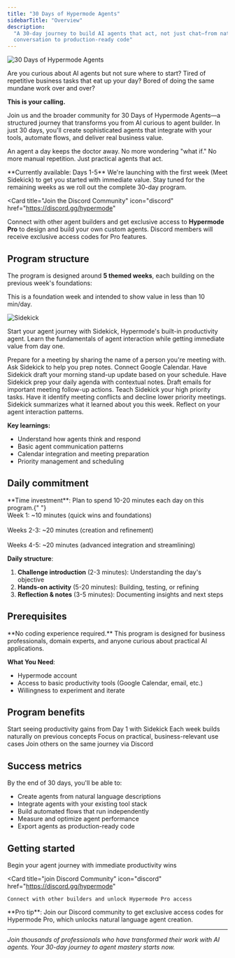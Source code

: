 ```yaml
---
title: "30 Days of Hypermode Agents"
sidebarTitle: "Overview"
description:
  "A 30-day journey to build AI agents that act, not just chat—from natural
  conversation to production-ready code"
---
```


![30 Days of Hypermode Agents](/images/agents/30-days-of-agents/thirty_days_splash.png)

Are you curious about AI agents but not sure where to start? Tired of repetitive
business tasks that eat up your day? Bored of doing the same mundane work over
and over?

**This is your calling.**

Join us and the broader community for 30 Days of Hypermode Agents—a structured
journey that transforms you from AI curious to agent builder. In just 30 days,
you'll create sophisticated agents that integrate with your tools, automate
flows, and deliver real business value.

An agent a day keeps the doctor away. No more wondering "what if." No more
manual repetition. Just practical agents that act.

<Note>
  **Currently available: Days 1-5** We're launching with the first week (Meet
  Sidekick) to get you started with immediate value. Stay tuned for the
  remaining weeks as we roll out the complete 30-day program.
</Note>

<Card
  title="Join the Discord Community"
  icon="discord"
  href="https://discord.gg/hypermode"
>
  Connect with other agent builders and get exclusive access to **Hypermode
  Pro** to design and build your own custom agents. Discord members will receive
  exclusive access codes for Pro features.
</Card>

## Program structure

The program is designed around **5 themed weeks**, each building on the previous
week's foundations:

<Steps>

<Step title="Week 1: Meet Sidekick (available now)">

This is a foundation week and intended to show value in less than 10 min/day.

![Sidekick](/images/agents/30-days-of-agents/sidekick-about.png)

Start your agent journey with Sidekick, Hypermode's built-in productivity agent.
Learn the fundamentals of agent interaction while getting immediate value from
day one.

<CardGroup cols={2}>
  <Card
    title="Day 1: Ask Sidekick anything"
    href="/agents/30-days-of-agents/day-1"
  >
    Prepare for a meeting by sharing the name of a person you're meeting with.
    Ask Sidekick to help you prep notes.
  </Card>

<Card title="Day 2: Connect & update" href="/agents/30-days-of-agents/day-2">
  Connect Google Calendar. Have Sidekick draft your morning stand-up update
  based on your schedule.
</Card>

<Card title="Day 3: Daily agenda prep" href="/agents/30-days-of-agents/day-3">
  Have Sidekick prep your daily agenda with contextual notes. Draft emails for
  important meeting follow-up actions.
</Card>

<Card title="Day 4: Priority management" href="/agents/30-days-of-agents/day-4">
  Teach Sidekick your high priority tasks. Have it identify meeting conflicts
  and decline lower priority meetings.
</Card>

  <Card title="Day 5: Reflection Friday" href="/agents/30-days-of-agents/day-5">
    Sidekick summarizes what it learned about you this week. Reflect on your
    agent interaction patterns.
  </Card>
</CardGroup>

**Key learnings:**

- Understand how agents think and respond
- Basic agent communication patterns
- Calendar integration and meeting preparation
- Priority management and scheduling

</Step>
</Steps>

## Daily commitment

<Info>
  **Time investment**: Plan to spend 10-20 minutes each day on this program.{" "}
  <br>Week 1: ~10 minutes (quick wins and foundations)</br>
  <br>Weeks 2-3: ~20 minutes (creation and refinement)</br>
  <br>Weeks 4-5: ~20 minutes (advanced integration and streamlining)</br>
</Info>

**Daily structure**:

1. **Challenge introduction** (2-3 minutes): Understanding the day's objective
2. **Hands-on activity** (5-20 minutes): Building, testing, or refining
3. **Reflection & notes** (3-5 minutes): Documenting insights and next steps

## Prerequisites

<Warning>
  **No coding experience required.** This program is designed for business
  professionals, domain experts, and anyone curious about practical AI
  applications.
</Warning>

**What You Need**:

- Hypermode account
- Access to basic productivity tools (Google Calendar, email, etc.)
- Willingness to experiment and iterate

## Program benefits

<CardGroup cols={2}>
  <Card title="Immediate value" icon="bolt">
    Start seeing productivity gains from Day 1 with Sidekick
  </Card>

<Card title="Progressive learning" icon="stairs">
  Each week builds naturally on previous concepts
</Card>

<Card title="Real-world application" icon="building">
  Focus on practical, business-relevant use cases
</Card>

  <Card title="Community support" icon="users">
    Join others on the same journey via Discord
  </Card>
</CardGroup>

## Success metrics

By the end of 30 days, you'll be able to:

- Create agents from natural language descriptions
- Integrate agents with your existing tool stack
- Build automated flows that run independently
- Measure and optimize agent performance
- Export agents as production-ready code

## Getting started

<CardGroup cols={2}>
  <Card
    title="Start Day 1: Meet Sidekick"
    icon="play"
    href="/agents/30-days-of-agents/day-1"
  >
    Begin your agent journey with immediate productivity wins
  </Card>

  <Card
    title="join Discord Community"
    icon="discord"
    href="https://discord.gg/hypermode"
  >
    Connect with other builders and unlock Hypermode Pro access
  </Card>
</CardGroup>

<Tip>
  **Pro tip**: Join our Discord community to get exclusive access codes for
  Hypermode Pro, which unlocks natural language agent creation.
</Tip>

---

_Join thousands of professionals who have transformed their work with AI agents.
Your 30-day journey to agent mastery starts now._
